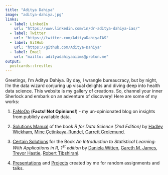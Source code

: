 ```yaml
---
title: "Aditya Dahiya"
image: "aditya-dahiya.jpg"
links:
  - label: LinkedIn
    url: "https://www.linkedin.com/in/dr-aditya-dahiya-ias/"
  - label: Twitter
    url: "https://twitter.com/AdityaDahiyaIAS"
  - label: GitHub
    url: "https://github.com/Aditya-Dahiya"
  - label: Email
    url: "mailto: adityadahiyaaiims@proton.me"
output:
  postcards::trestles
---
```


Greetings, I'm Aditya Dahiya. By day, I wrangle bureaucracy, but by night, I'm the data wizard conjuring up visual delights and diving deep into health data science. This website is my gallery of creations. So, channel your inner Sherlock and embark on an adventure of discovery! Here are some of my works:

1.  [FaNoOp](https://aditya-dahiya.github.io/FaNoOp/) (**Facts! Not Opinions!**) - my un-opinionated blog on insights from publicly available data.

2.  [Solutions Manual](https://aditya-dahiya.github.io/RfDS2solutions/) of the book *R for Data Science (2nd Edition)* by [Hadley Wickham](https://hadley.nz/), [Mine Çetinkaya-Rundel](https://mine-cr.com/), [Garrett Grolemund](https://www.rstudio.com/authors/garrett-grolemund/).

3.  [Certain Solutions](https://aditya-dahiya.github.io/ISLR1solutions/) for the Book *An Introduction to Statistical Learning: With Applications in R, 1^st^ edition* by [Daniela Witten](https://www.danielawitten.com/), [Gareth M. James](https://www.garethmjames.com/), [Trevor Hastie](https://hastie.su.domains/), [Robert Tibshirani](https://tibshirani.su.domains/).

4.  [Presentations](https://aditya-dahiya.github.io/projects_presentations/presentations.html) and [Projects](https://aditya-dahiya.github.io/projects_presentations/projects.html) created by me for random assignments and talks.
